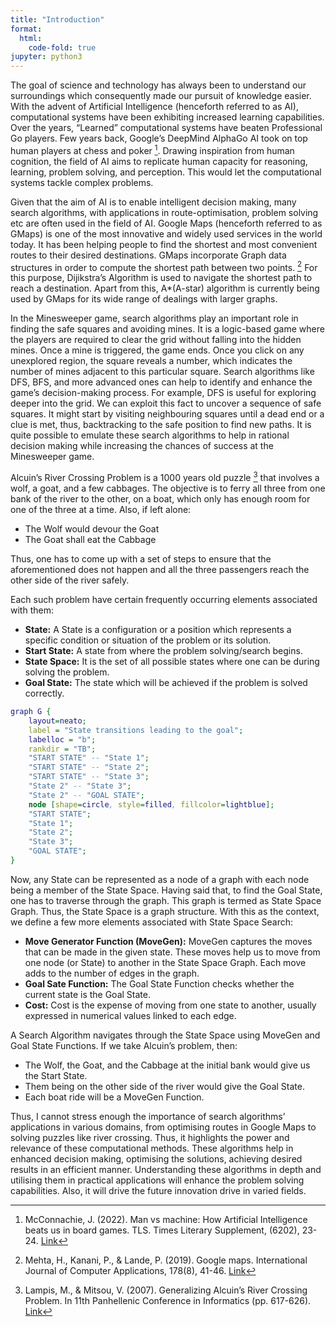 ```yaml
---
title: "Introduction"
format:
  html:
    code-fold: true
jupyter: python3
---
```


The goal of science and technology has always been to understand our surroundings which consequently made our pursuit of knowledge easier. With the advent of Artificial Intelligence (henceforth referred to as AI), computational systems have been exhibiting increased learning capabilities. Over the years, “Learned” computational systems have beaten Professional Go players. Few years back, Google’s DeepMind AlphaGo AI took on top human players at chess and poker [^1]. Drawing inspiration from human cognition, the field of AI aims to replicate human capacity for reasoning, learning, problem solving, and perception. This would let the computational systems tackle complex problems.

Given that the aim of AI is to enable intelligent decision making, many search algorithms, with applications in route-optimisation, problem solving etc are often used in the field of AI. Google Maps (henceforth referred to as GMaps) is one of the most innovative and widely used services in the world today. It has been helping people to find the shortest and most convenient routes to their desired destinations. GMaps incorporate Graph data structures in order to compute the shortest path between two points. [^2] For this purpose, Dijikstra’s Algorithm is used to navigate the shortest path to reach a destination. Apart from this, A*(A-star) algorithm is currently being used by GMaps for its wide range of dealings with larger graphs.

In the Minesweeper game, search algorithms play an important role in finding the safe squares and avoiding mines. It is a logic-based game where the players are required to clear the grid without falling into the hidden mines. Once a mine is triggered, the game ends. Once you click on any unexplored region, the square reveals a number, which indicates the number of mines adjacent to this particular square. Search algorithms like DFS, BFS, and more advanced ones can help to identify and enhance the game’s decision-making process. For example, DFS is useful for exploring deeper into the grid. We can exploit this fact to uncover a sequence of safe squares. It might start by visiting neighbouring squares until a dead end or a clue is met, thus, backtracking to the safe position to find new paths. It is quite possible to emulate these search algorithms to help in rational decision making while increasing the chances of success at the Minesweeper game. 

Alcuin’s River Crossing Problem is a 1000 years old puzzle [^3] that involves a wolf, a goat, and a few cabbages. The objective is to ferry all three from one bank of the river to the other, on a boat, which only has enough room for one of the three at a time. Also, if left alone:

<ul>
  <li>The Wolf would devour the Goat</li>
  <li>The Goat shall eat the Cabbage</li>
</ul>

Thus, one has to come up with a set of steps to ensure that the aforementioned does not happen and all the three passengers reach the other side of the river safely. 

Each such problem have certain frequently occurring elements associated with them:

<ul>
  <li>**State:** A State is a configuration or a position which represents a specific condition or situation of the problem or its solution.</li>
  <li>**Start State:** A state from where the problem solving/search begins.</li>
  <li>**State Space:** It is the set of all possible states where one can be during solving the problem.</li>
  <li>**Goal State:** The state which will be achieved if the problem is solved correctly.</li>
</ul>

```dot
graph G {
    layout=neato;  
    label = "State transitions leading to the goal";  
    labelloc = "b";  
    rankdir = "TB";
    "START STATE" -- "State 1";
    "START STATE" -- "State 2";
    "START STATE" -- "State 3";
    "State 2" -- "State 3";
    "State 2" -- "GOAL STATE";
    node [shape=circle, style=filled, fillcolor=lightblue];
    "START STATE";
    "State 1";
    "State 2";
    "State 3";
    "GOAL STATE";
}
```

Now, any State can be represented as a node of a graph with each node being a member of the State Space. Having said that, to find the Goal State, one has to traverse through the graph. This graph is termed as State Space Graph. Thus, the State Space is a graph structure. With this as the context, we define a few more elements associated with State Space Search:

<ul>
  <li>**Move Generator Function (MoveGen):** MoveGen captures the moves that can be made in the given state. These moves help us to move from one node (or State) to another in the State Space Graph. Each move adds to the number of edges in the graph.</li>
  <li>**Goal Sate Function:** The Goal State Function checks whether the current state is the Goal State.</li>
  <li>**Cost:** Cost is the expense of moving from one state to another, usually expressed in numerical values linked to each edge.</li>
</ul>

A Search Algorithm navigates through the State Space using MoveGen and Goal State Functions. If we take Alcuin’s problem, then:

<ul>
  <li>The Wolf, the Goat, and the Cabbage at the initial bank would give us the Start State.</li>
  <li>Them being on the other side of the river would give the Goal State.</li>
  <li>Each boat ride will be a MoveGen Function.</li>
</ul>

Thus, I cannot stress enough the importance of search algorithms’ applications in various domains, from optimising routes in Google Maps to solving puzzles like river crossing. Thus, it highlights the power and relevance of these computational methods. These algorithms help in enhanced decision making, optimising the solutions, achieving desired results in an efficient manner. Understanding these algorithms in depth and utilising them in practical applications will enhance the problem solving capabilities. Also, it will drive the future innovation drive in varied fields. 

[^1]: McConnachie, J. (2022). Man vs machine: How Artificial Intelligence beats us in board games. TLS. Times Literary Supplement, (6202), 23-24. [Link](https://go.gale.com/ps/i.do?id=GALE%7CA695918409&sid=googleScholar&v=2.1&it=r&linkaccess=abs&issn=0307661X&p=AONE&sw=w&userGroupName=anon%7E28cd6843&aty=open-web-entry)
[^2]: Mehta, H., Kanani, P., & Lande, P. (2019). Google maps. International Journal of Computer Applications, 178(8), 41-46. [Link](https://www.ijcaonline.org/archives/volume178/number8/30554-2019918791/)
[^3]: Lampis, M., & Mitsou, V. (2007). Generalizing Alcuin’s River Crossing Problem. In 11th Panhellenic Conference in Informatics (pp. 617-626). [Link](http://pci2007.upatras.gr/proceedings/PCI2007_volA/A_617-626_Lampis.pdf)